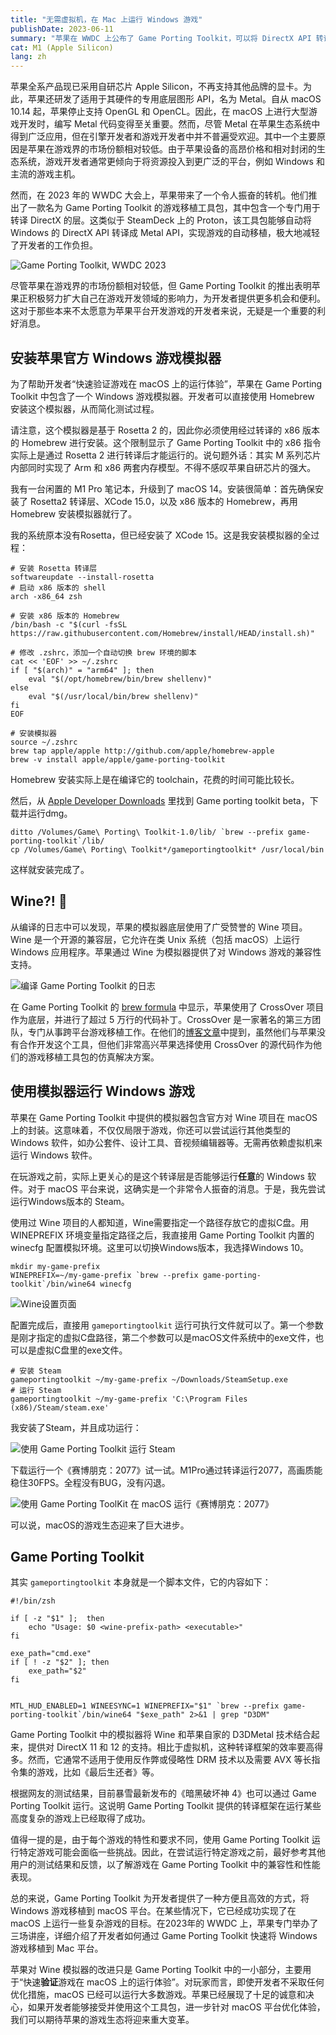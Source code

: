 ```yaml
---
title: "无需虚拟机，在 Mac 上运行 Windows 游戏"
publishDate: 2023-06-11
summary: "苹果在 WWDC 上公布了 Game Porting Toolkit，可以将 DirectX API 转译到自家的 Metal API。通过使用套件中的模拟器，在 macOS 上运行 Windows 游戏成了现实。"
cat: M1 (Apple Silicon)
lang: zh
---
```


苹果全系产品现已采用自研芯片 Apple Silicon，不再支持其他品牌的显卡。为此，苹果还研发了适用于其硬件的专用底层图形 API，名为 Metal。自从 macOS 10.14 起，苹果停止支持 OpenGL 和 OpenCL。因此，在 macOS 上进行大型游戏开发时，编写 Metal 代码变得至关重要。然而，尽管 Metal 在苹果生态系统中得到广泛应用，但在引擎开发者和游戏开发者中并不普遍受欢迎。其中一个主要原因是苹果在游戏界的市场份额相对较低。由于苹果设备的高昂价格和相对封闭的生态系统，游戏开发者通常更倾向于将资源投入到更广泛的平台，例如 Windows 和主流的游戏主机。

然而，在 2023 年的 WWDC 大会上，苹果带来了一个令人振奋的转机。他们推出了一款名为 Game Porting Toolkit 的游戏移植工具包，其中包含一个专门用于转译 DirectX 的层。这类似于 SteamDeck 上的 Proton，该工具包能够自动将 Windows 的 DirectX API 转译成 Metal API，实现游戏的自动移植，极大地减轻了开发者的工作负担。

![Game Porting Toolkit, WWDC 2023](images/GPTK/gptk.png)

尽管苹果在游戏界的市场份额相对较低，但 Game Porting Toolkit 的推出表明苹果正积极努力扩大自己在游戏开发领域的影响力，为开发者提供更多机会和便利。这对于那些本来不太愿意为苹果平台开发游戏的开发者来说，无疑是一个重要的利好消息。

## 安装苹果官方 Windows 游戏模拟器

为了帮助开发者“快速验证游戏在 macOS 上的运行体验”，苹果在 Game Porting Toolkit 中包含了一个 Windows 游戏模拟器。开发者可以直接使用 Homebrew 安装这个模拟器，从而简化测试过程。

<Callout title="Rosetta 警告" icon="⚠️">
  请注意，这个模拟器是基于 Rosetta 2 的，因此你必须使用经过转译的 x86
  版本的 Homebrew 进行安装。这个限制显示了 Game Porting Toolkit 中的
  x86 指令实际上是通过 Rosetta 2
  进行转译后才能运行的。说句题外话：其实 M 系列芯片内部同时实现了 Arm
  和 x86 两套内存模型。不得不感叹苹果自研芯片的强大。
</Callout>

我有一台闲置的 M1 Pro 笔记本，升级到了 macOS 14。安装很简单：首先确保安装了 Rosetta2 转译层、XCode 15.0，以及 x86 版本的 Homebrew，再用 Homebrew 安装模拟器就行了。

我的系统原本没有Rosetta，但已经安装了 XCode 15。这是我安装模拟器的全过程：

```shell
# 安装 Rosetta 转译层
softwareupdate --install-rosetta
# 启动 x86 版本的 shell
arch -x86_64 zsh

# 安装 x86 版本的 Homebrew
/bin/bash -c "$(curl -fsSL https://raw.githubusercontent.com/Homebrew/install/HEAD/install.sh)"

# 修改 .zshrc，添加一个自动切换 brew 环境的脚本
cat << 'EOF' >> ~/.zshrc
if [ "$(arch)" = "arm64" ]; then
    eval "$(/opt/homebrew/bin/brew shellenv)"
else
    eval "$(/usr/local/bin/brew shellenv)"
fi
EOF

# 安装模拟器
source ~/.zshrc
brew tap apple/apple http://github.com/apple/homebrew-apple
brew -v install apple/apple/game-porting-toolkit
```

Homebrew 安装实际上是在编译它的 toolchain，花费的时间可能比较长。

然后，从 [Apple Developer Downloads](https://developer.apple.com/download/all/) 里找到 Game porting toolkit beta，下载并运行dmg。

```shell
ditto /Volumes/Game\ Porting\ Toolkit-1.0/lib/ `brew --prefix game-porting-toolkit`/lib/
cp /Volumes/Game\ Porting\ Toolkit*/gameportingtoolkit* /usr/local/bin
```

这样就安装完成了。

## Wine?! 🍷

从编译的日志中可以发现，苹果的模拟器底层使用了广受赞誉的 Wine 项目。Wine 是一个开源的兼容层，它允许在类 Unix 系统（包括 macOS）上运行 Windows 应用程序。苹果通过 Wine 为模拟器提供了对 Windows 游戏的兼容性支持。

![编译 Game Porting Toolkit 的日志](images/GPTK/compile_wine.png)

在 Game Porting Toolkit 的 [brew formula](https://raw.githubusercontent.com/apple/homebrew-apple/main/Formula/game-porting-toolkit.rb) 中显示，苹果使用了 CrossOver 项目作为底层，并进行了超过 5 万行的代码补丁。CrossOver 是一家著名的第三方团队，专门从事跨平台游戏移植工作。在他们的[博客文章](https://www.codeweavers.com/blog/mjohnson/2023/6/6/wine-comes-to-macos-apple-s-game-porting-toolkit-powered-by-crossover-source-code)中提到，虽然他们与苹果没有合作开发这个工具，但他们非常高兴苹果选择使用 CrossOver 的源代码作为他们的游戏移植工具包的仿真解决方案。

## 使用模拟器运行 Windows 游戏

苹果在 Game Porting Toolkit 中提供的模拟器包含官方对 Wine 项目在 macOS 上的封装。这意味着，不仅仅局限于游戏，你还可以尝试运行其他类型的 Windows 软件，如办公套件、设计工具、音视频编辑器等。无需再依赖虚拟机来运行 Windows 软件。

在玩游戏之前，实际上更关心的是这个转译层是否能够运行**任意**的 Windows 软件。对于 macOS 平台来说，这确实是一个非常令人振奋的消息。于是，我先尝试运行Windows版本的 Steam。

使用过 Wine 项目的人都知道，Wine需要指定一个路径存放它的虚拟C盘。用 WINEPREFIX 环境变量指定路径之后，我直接用 Game Porting Toolkit 内置的 winecfg 配置模拟环境。这里可以切换Windows版本，我选择Windows 10。

```shell
mkdir my-game-prefix
WINEPREFIX=~/my-game-prefix `brew --prefix game-porting-toolkit`/bin/wine64 winecfg
```

![Wine设置页面](images/GPTK/wine_cfg.png)

配置完成后，直接用 `gameportingtoolkit` 运行可执行文件就可以了。第一个参数是刚才指定的虚拟C盘路径，第二个参数可以是macOS文件系统中的exe文件，也可以是虚拟C盘里的exe文件。

```shell
# 安装 Steam
gameportingtoolkit ~/my-game-prefix ~/Downloads/SteamSetup.exe
# 运行 Steam
gameportingtoolkit ~/my-game-prefix 'C:\Program Files (x86)/Steam/steam.exe'
```

我安装了Steam，并且成功运行：

![使用 Game Porting Toolkit 运行 Steam](images/GPTK/steam.png)

下载运行一个《赛博朋克：2077》试一试。M1Pro通过转译运行2077，高画质能稳住30FPS。全程没有BUG，没有闪退。

![使用 Game Porting ToolKit 在 macOS 运行《赛博朋克：2077》](images/GPTK/2077.png)

可以说，macOS的游戏生态迎来了巨大进步。

## Game Porting Toolkit

其实 `gameportingtoolkit` 本身就是一个脚本文件，它的内容如下：

```shell
#!/bin/zsh

if [ -z "$1" ];  then
	echo "Usage: $0 <wine-prefix-path> <executable>"
fi

exe_path="cmd.exe"
if [ ! -z "$2" ]; then
	exe_path="$2"
fi


MTL_HUD_ENABLED=1 WINEESYNC=1 WINEPREFIX="$1" `brew --prefix game-porting-toolkit`/bin/wine64 "$exe_path" 2>&1 | grep "D3DM"
```

Game Porting Toolkit 中的模拟器将 Wine 和苹果自家的 D3DMetal 技术结合起来，提供对 DirectX 11 和 12 的支持。相比于虚拟机，这种转译框架的效率要高得多。然而，它通常不适用于使用反作弊或侵略性 DRM 技术以及需要 AVX 等长指令集的游戏，比如《最后生还者》等。

根据网友的测试结果，目前暴雪最新发布的《暗黑破坏神 4》也可以通过 Game Porting Toolkit 运行。这说明 Game Porting Toolkit 提供的转译框架在运行某些高度复杂的游戏上已经取得了成功。

值得一提的是，由于每个游戏的特性和要求不同，使用 Game Porting Toolkit 运行特定游戏可能会面临一些挑战。因此，在尝试运行特定游戏之前，最好参考其他用户的测试结果和反馈，以了解游戏在 Game Porting Toolkit 中的兼容性和性能表现。

总的来说，Game Porting Toolkit 为开发者提供了一种方便且高效的方式，将 Windows 游戏移植到 macOS 平台。在某些情况下，它已经成功实现了在 macOS 上运行一些复杂游戏的目标。在2023年的 WWDC 上，苹果专门举办了三场讲座，详细介绍了开发者如何通过 Game Porting Toolkit 快速将 Windows 游戏移植到 Mac 平台。

苹果对 Wine 模拟器的改进只是 Game Porting Toolkit 中的一小部分，主要用于“快速**验证**游戏在 macOS 上的运行体验”。对玩家而言，即使开发者不采取任何优化措施，macOS 已经可以运行大多数游戏。苹果已经展现了十足的诚意和决心，如果开发者能够接受并使用这个工具包，进一步针对 macOS 平台优化体验，我们可以期待苹果的游戏生态将迎来重大变革。

